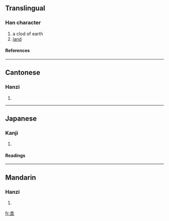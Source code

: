 ==Translingual==
===Han character===
{{Han char|rn=32|rad=土|as=05|sn=8|four=4010<sub>4</sub>|canj=土金土 (GCG)}}
# a clod of earth
# [[land]]
====References====
{{Han ref|kx=0226.340|dkj=04989|dj=0462.110|hdz=10433.040|uh=5774|ud=22388|bh=CBFD|bd=52221}}
----
==Cantonese==
===Hanzi===
{{yue-hanzi|jyut=|y=luk6}}
# {{defn|Cantonese}}
----
==Japanese==
===Kanji===
{{ja-kanji|grade=|rs=土05}}
# {{defn|Japanese}} 
====Readings====
{{ja-readings|on=[[りく]] (riku), [[ろく]] (roku)|kun=}}
----
==Mandarin==
===Hanzi===
{{cmn-hanzi|pin=[[kē]] (ke1), [[liù]] (liu4)|wg=k'o<sup>1</sup>, liu<sup>4</sup>}}
# {{defn|Mandarin}}

[[fr:坴]]